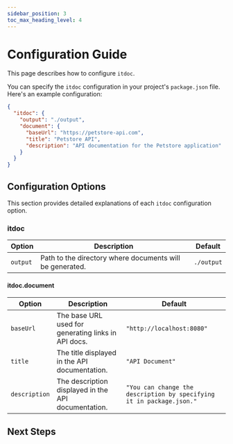 ```yaml
---
sidebar_position: 3
toc_max_heading_level: 4
---
```


# Configuration Guide

This page describes how to configure `itdoc`.

You can specify the `itdoc` configuration in your project's `package.json` file. Here's an example configuration:

```json
{
  "itdoc": {
    "output": "./output",
    "document": {
      "baseUrl": "https://petstore-api.com",
      "title": "Petstore API",
      "description": "API documentation for the Petstore application"
    }
  }
}
```

## Configuration Options

This section provides detailed explanations of each `itdoc` configuration option.

### itdoc

| Option   | Description                                              | Default    |
|----------|----------------------------------------------------------|------------|
| `output` | Path to the directory where documents will be generated. | `./output` |

#### itdoc.document

| Option        | Description                                         | Default                                                              |
|---------------|-----------------------------------------------------|----------------------------------------------------------------------|
| `baseUrl`     | The base URL used for generating links in API docs. | `"http://localhost:8080"`                                            |
| `title`       | The title displayed in the API documentation.       | `"API Document"`                                                     |
| `description` | The description displayed in the API documentation. | `"You can change the description by specifying it in package.json."` |

## Next Steps

